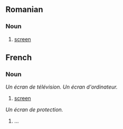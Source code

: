 ==Romanian==

===Noun===

#[[screen]]

==French==

===Noun===

''Un écran de télévision.'' ''Un écran d'ordinateur.''
#[[screen]]

''Un écran de protection.''
#...